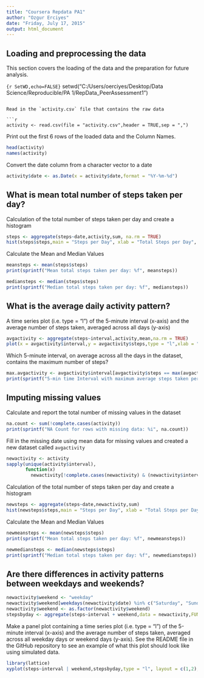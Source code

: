 ```yaml
---
title: "Coursera Repdata PA1"
author: "Ozgur Erciyes"
date: "Friday, July 17, 2015"
output: html_document
---
```

## Loading and preprocessing the data

This section covers the loading of the data and the preparation for future analysis.

```{r SetWD,echo=FALSE}```
setwd("C:/Users/oerciyes/Desktop/Data Science/Reproducible/PA 1/RepData_PeerAssessment1")

```

Read in the `activity.csv` file that contains the raw data

```r
activity <- read.csv(file = "activity.csv",header = TRUE,sep = ",")

```

Print out the first 6 rows of the loaded data and the Column Names.

```r
head(activity)
names(activity)
```

Convert the date column from a character vector to a date

```r
activity$date <- as.Date(x = activity$date,format = "%Y-%m-%d")
```

## What is mean total number of steps taken per day?

Calculation of the total number of steps taken per day and create a histogram

```r
steps <- aggregate(steps~date,activity,sum, na.rm = TRUE)
hist(steps$steps,main = "Steps per Day", xlab = "Total Steps per Day", ylab = "Number of Days", col = "blue")
```

Calculate the Mean and Median Values

```r
meansteps <- mean(steps$steps)
print(sprintf("Mean total steps taken per day: %f", meansteps))

mediansteps <- median(steps$steps)
print(sprintf("Median total steps taken per day: %f", mediansteps))
```

## What is the average daily activity pattern?

A time series plot (i.e. type = "l") of the 5-minute interval (x-axis) and the average number of steps taken, averaged across all days (y-axis)

```r
avgactivity <- aggregate(steps~interval,activity,mean,na.rm = TRUE)
plot(x = avgactivity$interval,y = avgactivity$steps,type = "l",xlab = "5 Minute Interval", ylab = "Average Number of Steps",main = "Average Daily Activity Planner")
```


Which 5-minute interval, on average across all the days in the dataset, contains the maximum number of steps?

```r
max.avgactivity <- avgactivity$interval[avgactivity$steps == max(avgactivity$steps)]
print(sprintf("5-min time Interval with maximum average steps taken per day: %i",max.avgactivity))
```


## Imputing missing values

Calculate and report the total number of missing values in the dataset

```r
na.count <- sum(!complete.cases(activity))
print(sprintf("NA Count for rows with missing data: %i", na.count))

```

Fill in the missing date using mean data for missing values and created a new dataset called `avgactivity`

```r
newactivity <- activity
sapply(unique(activity$interval),
       function(x)
         newactivity[!complete.cases(newactivity) & (newactivity$interval == x),1] <<- avgactivity$steps[avgactivity$interval == x])
```

Calculation of the total number of steps taken per day and create a histogram

```r
newsteps <- aggregate(steps~date,newactivity,sum)
hist(newsteps$steps,main = "Steps per Day", xlab = "Total Steps per Day", ylab = "Number of Days", col = "blue")
```

Calculate the Mean and Median Values

```r
newmeansteps <- mean(newsteps$steps)
print(sprintf("Mean total steps taken per day: %f", newmeansteps))

newmediansteps <- median(newsteps$steps)
print(sprintf("Median total steps taken per day: %f", newmediansteps))
```

## Are there differences in activity patterns between weekdays and weekends?

```r
newactivity$weekend <- "weekday"
newactivity$weekend[weekdays(newactivity$date) %in% c("Saturday", "Sunday")] <- "weekend"
newactivity$weekend <- as.factor(newactivity$weekend)
stepsbyday <- aggregate(steps~interval + weekend,data = newactivity,FUN = mean)
```

Make a panel plot containing a time series plot (i.e. type = "l") of the 5-minute interval (x-axis) and the average number of steps taken, averaged across all weekday days or weekend days (y-axis). See the README file in the GitHub repository to see an example of what this plot should look like using simulated data.


```r
library(lattice)
xyplot(steps~interval | weekend,stepsbyday,type = "l", layout = c(1,2),xlab = "Interval", ylab = "Number of Steps")
```

